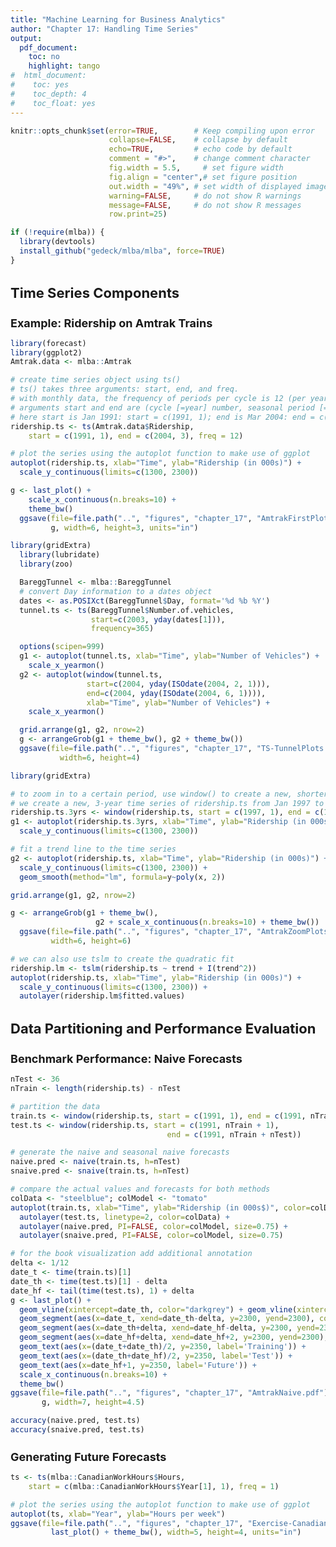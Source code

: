 ```yaml
---
title: "Machine Learning for Business Analytics"
author: "Chapter 17: Handling Time Series"
output:
  pdf_document:
    toc: no
    highlight: tango
#  html_document:
#    toc: yes
#    toc_depth: 4
#    toc_float: yes
---
```

<style>
h1.title { font-size: 28px; }
h1 { font-size: 22px; }
h2 { font-size: 18px; }
h3 { font-size: 14px; }
h4 { font-size: 12px; }
</style>
```r
knitr::opts_chunk$set(error=TRUE,        # Keep compiling upon error
                      collapse=FALSE,    # collapse by default
                      echo=TRUE,         # echo code by default
                      comment = "#>",    # change comment character
                      fig.width = 5.5,     # set figure width
                      fig.align = "center",# set figure position
                      out.width = "49%", # set width of displayed images
                      warning=FALSE,     # do not show R warnings
                      message=FALSE,     # do not show R messages
                      row.print=25)
```


```r
if (!require(mlba)) {
  library(devtools)
  install_github("gedeck/mlba/mlba", force=TRUE)
}
```

# Time Series Components
## Example: Ridership on Amtrak Trains
```r
library(forecast)
library(ggplot2)
Amtrak.data <- mlba::Amtrak

# create time series object using ts()
# ts() takes three arguments: start, end, and freq.
# with monthly data, the frequency of periods per cycle is 12 (per year).
# arguments start and end are (cycle [=year] number, seasonal period [=month] number) pairs.
# here start is Jan 1991: start = c(1991, 1); end is Mar 2004: end = c(2004, 3).
ridership.ts <- ts(Amtrak.data$Ridership,
    start = c(1991, 1), end = c(2004, 3), freq = 12)

# plot the series using the autoplot function to make use of ggplot
autoplot(ridership.ts, xlab="Time", ylab="Ridership (in 000s)") +
  scale_y_continuous(limits=c(1300, 2300))
```

```r
g <- last_plot() +
    scale_x_continuous(n.breaks=10) +
    theme_bw()
  ggsave(file=file.path("..", "figures", "chapter_17", "AmtrakFirstPlot.pdf"),
         g, width=6, height=3, units="in")
```

```r
library(gridExtra)
  library(lubridate)
  library(zoo)

  BareggTunnel <- mlba::BareggTunnel
  # convert Day information to a dates object
  dates <- as.POSIXct(BareggTunnel$Day, format='%d %b %Y')
  tunnel.ts <- ts(BareggTunnel$Number.of.vehicles,
                  start=c(2003, yday(dates[1])),
                  frequency=365)

  options(scipen=999)
  g1 <- autoplot(tunnel.ts, xlab="Time", ylab="Number of Vehicles") +
    scale_x_yearmon()
  g2 <- autoplot(window(tunnel.ts,
                 start=c(2004, yday(ISOdate(2004, 2, 1))),
                 end=c(2004, yday(ISOdate(2004, 6, 1)))),
                 xlab="Time", ylab="Number of Vehicles") +
    scale_x_yearmon()

  grid.arrange(g1, g2, nrow=2)
  g <- arrangeGrob(g1 + theme_bw(), g2 + theme_bw())
  ggsave(file=file.path("..", "figures", "chapter_17", "TS-TunnelPlots.pdf"), g,
           width=6, height=4)
```

```r
library(gridExtra)

# to zoom in to a certain period, use window() to create a new, shorter time series
# we create a new, 3-year time series of ridership.ts from Jan 1997 to Dec 1999
ridership.ts.3yrs <- window(ridership.ts, start = c(1997, 1), end = c(1999, 12))
g1 <- autoplot(ridership.ts.3yrs, xlab="Time", ylab="Ridership (in 000s)") +
  scale_y_continuous(limits=c(1300, 2300))

# fit a trend line to the time series
g2 <- autoplot(ridership.ts, xlab="Time", ylab="Ridership (in 000s)") +
  scale_y_continuous(limits=c(1300, 2300)) +
  geom_smooth(method="lm", formula=y~poly(x, 2))

grid.arrange(g1, g2, nrow=2)
```

```r
g <- arrangeGrob(g1 + theme_bw(),
                   g2 + scale_x_continuous(n.breaks=10) + theme_bw())
  ggsave(file=file.path("..", "figures", "chapter_17", "AmtrakZoomPlots.pdf"), g,
         width=6, height=6)

# we can also use tslm to create the quadratic fit
ridership.lm <- tslm(ridership.ts ~ trend + I(trend^2))
autoplot(ridership.ts, xlab="Time", ylab="Ridership (in 000s)") +
  scale_y_continuous(limits=c(1300, 2300)) +
  autolayer(ridership.lm$fitted.values)
```

# Data Partitioning and Performance Evaluation
## Benchmark Performance: Naive Forecasts
```r
nTest <- 36
nTrain <- length(ridership.ts) - nTest

# partition the data
train.ts <- window(ridership.ts, start = c(1991, 1), end = c(1991, nTrain))
test.ts <- window(ridership.ts, start = c(1991, nTrain + 1),
                                   end = c(1991, nTrain + nTest))

# generate the naive and seasonal naive forecasts
naive.pred <- naive(train.ts, h=nTest)
snaive.pred <- snaive(train.ts, h=nTest)

# compare the actual values and forecasts for both methods
colData <- "steelblue"; colModel <- "tomato"
autoplot(train.ts, xlab="Time", ylab="Ridership (in 000s$)", color=colData) +
  autolayer(test.ts, linetype=2, color=colData) +
  autolayer(naive.pred, PI=FALSE, color=colModel, size=0.75) +
  autolayer(snaive.pred, PI=FALSE, color=colModel, size=0.75)
```

```r
# for the book visualization add additional annotation
delta <- 1/12
date_t <- time(train.ts)[1]
date_th <- time(test.ts)[1] - delta
date_hf <- tail(time(test.ts), 1) + delta
g <- last_plot() +
  geom_vline(xintercept=date_th, color="darkgrey") + geom_vline(xintercept=date_hf, color="darkgrey") +
  geom_segment(aes(x=date_t, xend=date_th-delta, y=2300, yend=2300), color="darkgrey") +
  geom_segment(aes(x=date_th+delta, xend=date_hf-delta, y=2300, yend=2300), color="darkgrey")  +
  geom_segment(aes(x=date_hf+delta, xend=date_hf+2, y=2300, yend=2300), color="darkgrey") +
  geom_text(aes(x=(date_t+date_th)/2, y=2350, label='Training')) +
  geom_text(aes(x=(date_th+date_hf)/2, y=2350, label='Test')) +
  geom_text(aes(x=date_hf+1, y=2350, label='Future')) +
  scale_x_continuous(n.breaks=10) +
  theme_bw()
ggsave(file=file.path("..", "figures", "chapter_17", "AmtrakNaive.pdf"),
       g, width=7, height=4.5)
```

```r
accuracy(naive.pred, test.ts)
accuracy(snaive.pred, test.ts)
```

## Generating Future Forecasts
```r
ts <- ts(mlba::CanadianWorkHours$Hours,
    start = c(mlba::CanadianWorkHours$Year[1], 1), freq = 1)

# plot the series using the autoplot function to make use of ggplot
autoplot(ts, xlab="Year", ylab="Hours per week")
ggsave(file=file.path("..", "figures", "chapter_17", "Exercise-CanadianWorkers.pdf"),
         last_plot() + theme_bw(), width=5, height=4, units="in")
```

